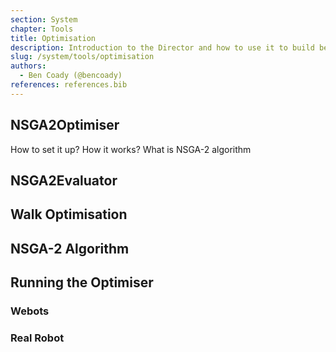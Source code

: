 ```yaml
---
section: System
chapter: Tools
title: Optimisation
description: Introduction to the Director and how to use it to build behaviours.
slug: /system/tools/optimisation
authors:
  - Ben Coady (@bencoady)
references: references.bib
---
```


## NSGA2Optimiser
How to set it up?
How it works?
What is NSGA-2 algorithm

## NSGA2Evaluator

## Walk Optimisation

## NSGA-2 Algorithm

## Running the Optimiser
### Webots

### Real Robot
